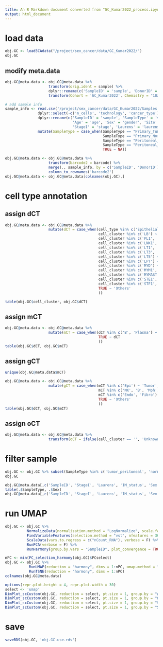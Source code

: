 ```yaml
---
title: An R Markdown document converted from "GC_Kumar2022_process.ipynb"
output: html_document
---
```


# load data

```r
obj.GC <- load3CAdata("/project/sex_cancer/data/GC_Kumar2022/")
obj.GC
```

## modify meta.data

```r
obj.GC@meta.data <- obj.GC@meta.data %>% 
                    transform(orig.ident = sample) %>% 
                    dplyr::rename(c('SampleID' = 'sample', 'DonorID' = 'patient')) %>% 
                    transform(Cohort = 'GC_Kumar2022', Chemistry = "10x 5'")
```

```r
# add sample info
sample_info <- read.csv('/project/sex_cancer/data/GC_Kumar2022/Samples.csv') %>%
               dplyr::select(-c('n_cells', 'technology', 'cancer_type')) %>%
               dplyr::rename(c('SampleID' = 'sample', 'SampleType' = 'source', 'DonorID' = 'patient', 
                               'Age' = 'age', 'Sex' = 'gender', 'Site' = 'site', 'MMR' = 'mmr', 'EBV' = 'ebv', 'IM_status' = 'im_status',
                               'StageI' = 'stage', 'Laurens' = 'laurens')) %>%
               mutate(SampleType = case_when(SampleType == "Primary_Tumor" ~ "tumor",
                                             SampleType == "Primary_Normal" ~ "normal_adjacent",
                                             SampleType == "Peritoneal_Tumor" ~ "tumor_peritoneal",
                                             SampleType == "Peritoneal_Normal" ~ "normal_peritoneal",
                                             TRUE ~ NA))

obj.GC@meta.data <- obj.GC@meta.data %>%
                    transform(barcode2 = barcode) %>%
                    merge(., sample_info, by = c('SampleID', 'DonorID'), all = TRUE) %>%
                    column_to_rownames('barcode2')
obj.GC@meta.data <- obj.GC@meta.data[colnames(obj.GC),]
```

# cell type annotation

## assign dCT

```r
obj.GC@meta.data <- obj.GC@meta.data %>%
                    mutate(dCT = case_when(cell_type %in% c('Epithelial') ~ 'Epi',
                                           cell_cluster %in% c('LB') ~ 'B',
                                           cell_cluster %in% c('PL1', 'PL2', 'PL3', 'PL4', 'PL5') ~ 'Plasma',
                                           cell_cluster %in% c('LNK1', 'LNK2', 'LNK3', 'LNK4') ~ 'NK',
                                           cell_cluster %in% c('LT1', 'LT2') ~ 'CD8T',
                                           cell_cluster %in% c('LT3', 'LT4') ~ 'CD4T',
                                           cell_cluster %in% c('LT5') ~ 'Treg',
                                           cell_cluster %in% c('LPT') ~ 'T_proliferation',
                                           cell_cluster %in% c('MYD') ~ 'DC',
                                           cell_cluster %in% c('MYM1', 'MYM2', 'MYM3') ~ 'Mph',
                                           cell_cluster %in% c('MYMAST') ~ 'Mast',
                                           cell_cluster %in% c('STE1', 'STE2') ~ 'Endo',
                                           cell_cluster %in% c('STF1', 'STF2', 'STF3', 'STF4') ~ 'Fibro',
                                           TRUE ~ 'Others'
                                           ))

table(obj.GC$cell_cluster, obj.GC$dCT)
```

## assign mCT

```r
obj.GC@meta.data <- obj.GC@meta.data %>%
                    mutate(mCT = case_when(dCT %in% c('B', 'Plasma') ~ 'B',
                                           TRUE ~ dCT
                                           ))
table(obj.GC$dCT, obj.GC$mCT)
```

## assign gCT

```r
unique(obj.GC@meta.data$mCT)
```

```r
obj.GC@meta.data <- obj.GC@meta.data %>%
                    mutate(gCT = case_when(mCT %in% c('Epi') ~ 'Tumor',
                                           mCT %in% c('NK', 'B', 'Mph', 'CD8T', 'CD4T', 'Mast', 'DC', 'Treg', 'T_proliferation') ~ 'Immune',
                                           mCT %in% c('Endo', 'Fibro') ~ 'Stromal',
                                           TRUE ~ 'Others'
                                           ))
table(obj.GC$dCT, obj.GC$mCT)
```

## assign oCT

```r
obj.GC@meta.data <- obj.GC@meta.data %>% 
                    transform(oCT = ifelse(cell_cluster == '', 'Unknown', cell_cluster))
```

# filter sample

```r
obj.GC <- obj.GC %>% subset(SampleType %in% c('tumor_peritoneal', 'normal_peritoneal') == FALSE) ##  & Laurens != 'Metastatic'
obj.GC
```

```r
obj.GC@meta.data[,c('SampleID', 'StageI', 'Laurens', 'IM_status', 'Sex', 'Site', 'SampleType')] %>% .[!duplicated(.$SampleID),]  %$% 
table(.$SampleType, .$Sex)
obj.GC@meta.data[,c('SampleID', 'StageI', 'Laurens', 'IM_status', 'Sex', 'Site', 'SampleType')] %$% table(.$SampleType)
```

# run UMAP

```r
obj.GC <- obj.GC %>%
          NormalizeData(normalization.method = "LogNormalize", scale.factor = 10000, verbose = F) %>%
          FindVariableFeatures(selection.method = "vst", nfeatures = 3000, verbose = F) %>%
          ScaleData(vars.to.regress = c("nCount_RNA"), verbose = F) %>% 
          RunPCA(verbose = F) %>% 
          RunHarmony(group.by.vars = "SampleID", plot_convergence = TRUE)

nPC <- min(PC_selection_harmony(obj.GC)$PCselect)
obj.GC <- obj.GC %>% 
           RunUMAP(reduction = "harmony", dims = 1:nPC, umap.method = "uwot") %>%
           RunTSNE(reduction = "harmony", dims = 1:nPC)
colnames(obj.GC@meta.data)
```

```r
options(repr.plot.height = 4, repr.plot.width = 30)
select <- 'umap'
DimPlot_scCustom(obj.GC, reduction = select, pt.size = 1, group.by = "gCT", label = F, label.size = 8, colors_use = pal_igv("default")(51))|
DimPlot_scCustom(obj.GC, reduction = select, pt.size = 1, group.by = "mCT", label = F, label.size = 8, colors_use = pal_igv("default")(51))|
DimPlot_scCustom(obj.GC, reduction = select, pt.size = 1, group.by = "SampleType", label = F, label.size = 8, colors_use = pal_igv("default")(51))|
DimPlot_scCustom(obj.GC, reduction = select, pt.size = 1, group.by = "SampleID", label = F, label.size = 8, colors_use = pal_igv("default")(51))
```

# save

```r
saveRDS(obj.GC, 'obj.GC.use.rds')
```

